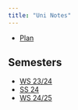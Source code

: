 ```yaml
---
title: "Uni Notes"
---
```


* [Plan](./plan.qmd)

## Semesters 

* [WS 23/24](ws23-24/index.qmd)
* [SS 24](ss24/index.qmd)
* [WS 24/25](ws24-25/index.qmd)

